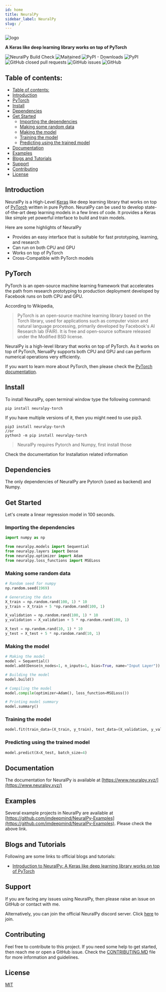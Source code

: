 ```yaml
---
id: home
title: NeuralPy
sidebar_label: NeuralPy
slug: /
---
```


![logo](https://user-images.githubusercontent.com/34741145/81591141-99752900-93d9-11ea-9ef6-cc2c68daaa19.png)

**A Keras like deep learning library works on top of PyTorch**

![NeuralPy Build Check](https://github.com/imdeepmind/NeuralPy/workflows/NeuralPy%20Build%20Check/badge.svg)
![Maitained](https://img.shields.io/badge/Maitained%3F-Yes-brightgreen)
![PyPI - Downloads](https://img.shields.io/pypi/dw/neuralpy-torch?style=flat)
![PyPI](https://img.shields.io/pypi/v/neuralpy-torch?style=flat)
![GitHub closed pull requests](https://img.shields.io/github/issues-pr-closed/imdeepmind/NeuralPy?style=flat)
![GitHub issues](https://img.shields.io/github/issues/imdeepmind/NeuralPy?style=flat)
![GitHub](https://img.shields.io/github/license/imdeepmind/NeuralPy?style=flat)

## Table of contents:

- [Table of contents:](#table-of-contents)
- [Introduction](#introduction)
- [PyTorch](#pytorch)
- [Install](#install)
- [Dependencies](#dependencies)
- [Get Started](#get-started)
  - [Importing the dependencies](#importing-the-dependencies)
  - [Making some random data](#making-some-random-data)
  - [Making the model](#making-the-model)
  - [Training the model](#training-the-model)
  - [Predicting using the trained model](#predicting-using-the-trained-model)
- [Documentation](#documentation)
- [Examples](#examples)
- [Blogs and Tutorials](#blogs-and-tutorials)
- [Support](#support)
- [Contributing](#contributing)
- [License](#license)

## Introduction

NeuralPy is a High-Level [Keras](https://keras.io/) like deep learning library that works on top of [PyTorch](https://pytorch.org) written in pure Python. NeuralPy can be used to develop state-of-the-art deep learning models in a few lines of code. It provides a Keras like simple yet powerful interface to build and train models.

Here are some highlights of NeuralPy

- Provides an easy interface that is suitable for fast prototyping, learning, and research
- Can run on both CPU and GPU
- Works on top of PyTorch
- Cross-Compatible with PyTorch models

## PyTorch

PyTorch is an open-source machine learning framework that accelerates the path from research prototyping to production deployment developed by Facebook runs on both CPU and GPU.

According to Wikipedia,

> PyTorch is an open-source machine learning library based on the Torch library, used for applications such as computer vision and natural language processing, primarily developed by Facebook's AI Research lab (FAIR). It is free and open-source software released under the Modified BSD license.

NeuralPy is a high-level library that works on top of PyTorch. As it works on top of PyTorch, NerualPy supports both CPU and GPU and can perform numerical operations very efficiently.

If you want to learn more about PyTorch, then please check the [PyTorch documentation](https://pytorch.org/).

## Install

To install NeuralPy, open terminal window type the following command:

```
pip install neuralpy-torch
```

If you have multiple versions of it, then you might need to use pip3.

```
pip3 install neuralpy-torch
//or
python3 -m pip install neuralpy-torch
```

> NeuralPy requires Pytorch and Numpy, first install those

Check the documentation for Installation related information

## Dependencies

The only dependencies of NeuralPy are Pytorch (used as backend) and Numpy.

## Get Started

Let's create a linear regression model in 100 seconds.

### Importing the dependencies

```python
import numpy as np

from neuralpy.models import Sequential
from neuralpy.layers import Dense
from neuralpy.optimizer import Adam
from neuralpy.loss_functions import MSELoss
```

### Making some random data

```python
# Random seed for numpy
np.random.seed(1969)

# Generating the data
X_train = np.random.rand(100, 1) * 10
y_train = X_train + 5 *np.random.rand(100, 1)

X_validation = np.random.rand(100, 1) * 10
y_validation = X_validation + 5 * np.random.rand(100, 1)

X_test = np.random.rand(10, 1) * 10
y_test = X_test + 5 * np.random.rand(10, 1)
```

### Making the model

```python
# Making the model
model = Sequential()
model.add(Dense(n_nodes=1, n_inputs=1, bias=True, name="Input Layer"))

# Building the model
model.build()

# Compiling the model
model.compile(optimizer=Adam(), loss_function=MSELoss())

# Printing model summary
model.summary()
```

### Training the model

```python
model.fit(train_data=(X_train, y_train), test_data=(X_validation, y_validation), epochs=300, batch_size=4)
```

### Predicting using the trained model

```python
model.predict(X=X_test, batch_size=4)
```

## Documentation

The documentation for NeuralPy is available at [https://www.neuralpy.xyz/](https://www.neuralpy.xyz/)

## Examples

Several example projects in NeuralPy are available at [https://github.com/imdeepmind/NeuralPy-Examples](https://github.com/imdeepmind/NeuralPy-Examples). Please check the above link.

## Blogs and Tutorials

Following are some links to official blogs and tutorials:

- [Introduction to NeuralPy: A Keras like deep learning library works on top of PyTorch](https://medium.com/@imdeepmind/introduction-to-neuralpy-a-keras-like-deep-learning-library-works-on-top-of-pytorch-3bbf1b887561)

## Support

If you are facing any issues using NeuralPy, then please raise an issue on GitHub or contact with me.

Alternatively, you can join the official NeuralPy discord server. Click [here](https://discord.gg/6aTTwbW) to join.

## Contributing

Feel free to contribute to this project. If you need some help to get started, then reach me or open a GitHub issue. Check the [CONTRIBUTING.MD](https://github.com/imdeepmind/NeuralPy/blob/master/CONTRIBUTING.md) file for more information and guidelines.

## License

[MIT](https://github.com/imdeepmind/NeuralPy/blob/master/LICENSE)
